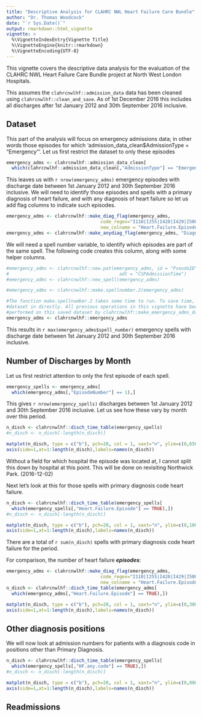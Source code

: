 ```yaml
---
title: "Descriptive Analysis for CLAHRC NWL Heart Failure Care Bundle"
author: "Dr. Thomas Woodcock"
date: "`r Sys.Date()`"
output: rmarkdown::html_vignette
vignette: >
  %\VignetteIndexEntry{Vignette Title}
  %\VignetteEngine{knitr::rmarkdown}
  %\VignetteEncoding{UTF-8}
---
```


This vignette covers the descriptive data analysis for the evaluation of the
CLAHRC NWL Heart Failure Care Bundle project at North West London Hospitals.

This assumes the `clahrcnwlhf::admission_data` data has been cleaned using `clahrcnwlhf::clean_and_save`. As of 1st December 2016 this includes all
discharges after 1st January 2012 and 30th September 2016 inclusive.

## Dataset

This part of the analysis will focus on emergency admissions data; in other
words those episodes for which
'admission_data_clean$AdmissionType = "Emergency"'. Let us first restrict the
dataset to only these episodes

```r
emergency_adms <- clahrcnwlhf::admission_data_clean[
  which(clahrcnwlhf::admission_data_clean[,"AdmissionType"] == "Emergency"),]

```

This leaves us with `r nrow(emergency_adms)` emergency episodes with discharge
date between 1st January 2012 and 30th September 2016 inclusive. We will need to
identify those episodes and spells with a primary diagnosis of heart failure,
and with any diagnosis of heart failure so let us add flag columns to indicate
such episodes.

```r
emergency_adms <- clahrcnwlhf::make_diag_flag(emergency_adms,
                                   code_regex="I110|I255|I420|I429|I500|I501|I509",
                                   new_colname = "Heart.Failure.Episode")
emergency_adms <- clahrcnwlhf::make_anydiag_flag(emergency_adms, "Diagnosis", "HF.any.code", "I110|I255|I420|I429|I500|I501|I509")

```

We will need a spell number variable, to identify which episodes are part of the
same spell. The following code creates this column, along with some helper
columns.

```r
#emergency_adms <- clahrcnwlhf::new.pat(emergency_adms, id = "PseudoID",
#                                         adt = "CSPAdmissionTime")
#emergency_adms <- clahrcnwlhf::new_spell(emergency_adms)

#emergency_adms <- clahrcnwlhf::make.spellnumber.2(emergency_adms)

#The function make.spellnumber.2 takes some time to run. To save time, load this
#dataset in directly. All previous operations in this vignette have been
#performed on this saved dataset by clahrcnwlhf::make_emergency_adms_dataset
emergency_adms <- clahrcnwlhf::emergency_adms

```

This results in `r max(emergency_adms$spell_number)` emergency spells with
discharge date between 1st January 2012 and 30th September 2016 inclusive.

## Number of Discharges by Month

Let us first restrict attention to only the first episode of each spell.

```r
emergency_spells <- emergency_adms[
  which(emergency_adms[,"EpisodeNumber"] == 1),]

```

This gives `r nrow(emergency_spells)` discharges between 1st January 2012 and
30th September 2016 inclusive. Let us see how these vary by month over this
period.


```r

n_disch <- clahrcnwlhf::disch_time_table(emergency_spells)
#n_disch <- n_disch[-length(n_disch)]

matplot(n_disch, type = c("b"), pch=20, col = 1, xaxt="n", ylim=c(0,6500))
axis(side=1,at=1:length(n_disch),labels=names(n_disch))
```
Without a field for which hospital the episode was located at, I cannot split
this down by hospital at this point. This will be done on revisiting
Northwick Park. (2016-12-02)

Next let's look at this for those spells with primary diagnosis code
heart failure.

```r

n_disch <- clahrcnwlhf::disch_time_table(emergency_spells[
  which(emergency_spells[,"Heart.Failure.Episode"] == TRUE),])
#n_disch <- n_disch[-length(n_disch)]

matplot(n_disch, type = c("b"), pch=20, col = 1, xaxt="n", ylim=c(0,100))
axis(side=1,at=1:length(n_disch),labels=names(n_disch))
```

There are a total of `r sum(n_disch)` spells with primary diagnosis code
heart failure for the period. 

For comparison, the number of heart failure ***episodes***:

```r
emergency_adms <- clahrcnwlhf::make_diag_flag(emergency_adms,
                                   code_regex="I110|I255|I420|I429|I500|I501|I509",
                                   new_colname = "Heart.Failure.Episode")
n_disch <- clahrcnwlhf::disch_time_table(emergency_adms[
  which(emergency_adms[,"Heart.Failure.Episode"] == TRUE),])

matplot(n_disch, type = c("b"), pch=20, col = 1, xaxt="n", ylim=c(0,300))
axis(side=1,at=1:length(n_disch),labels=names(n_disch))
```

## Other diagnosis positions

We will now look at admission numbers for patients with a diagnosis code in positions
other than Primary Diagnosis.

```r

n_disch <- clahrcnwlhf::disch_time_table(emergency_spells[
  which(emergency_spells[,"HF.any.code"] == TRUE),])
#n_disch <- n_disch[-length(n_disch)]

matplot(n_disch, type = c("b"), pch=20, col = 1, xaxt="n", ylim=c(0,800))
axis(side=1,at=1:length(n_disch),labels=names(n_disch))
```


## Readmissions






